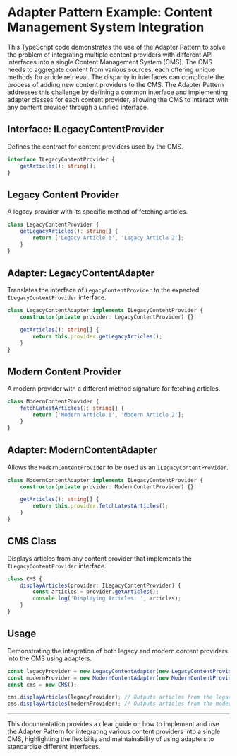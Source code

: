 # Adapter Pattern Example: Content Management System Integration

This TypeScript code demonstrates the use of the Adapter Pattern to solve the problem of integrating multiple content providers with different API interfaces into a single Content Management System (CMS). The CMS needs to aggregate content from various sources, each offering unique methods for article retrieval. The disparity in interfaces can complicate the process of adding new content providers to the CMS. The Adapter Pattern addresses this challenge by defining a common interface and implementing adapter classes for each content provider, allowing the CMS to interact with any content provider through a unified interface.

## Interface: ILegacyContentProvider

Defines the contract for content providers used by the CMS.

```typescript
interface ILegacyContentProvider {
	getArticles(): string[];
}
```

## Legacy Content Provider

A legacy provider with its specific method of fetching articles.

```typescript
class LegacyContentProvider {
	getLegacyArticles(): string[] {
		return ['Legacy Article 1', 'Legacy Article 2'];
	}
}
```

## Adapter: LegacyContentAdapter

Translates the interface of `LegacyContentProvider` to the expected `ILegacyContentProvider` interface.

```typescript
class LegacyContentAdapter implements ILegacyContentProvider {
	constructor(private provider: LegacyContentProvider) {}

	getArticles(): string[] {
		return this.provider.getLegacyArticles();
	}
}
```

## Modern Content Provider

A modern provider with a different method signature for fetching articles.

```typescript
class ModernContentProvider {
	fetchLatestArticles(): string[] {
		return ['Modern Article 1', 'Modern Article 2'];
	}
}
```

## Adapter: ModernContentAdapter

Allows the `ModernContentProvider` to be used as an `ILegacyContentProvider`.

```typescript
class ModernContentAdapter implements ILegacyContentProvider {
	constructor(private provider: ModernContentProvider) {}

	getArticles(): string[] {
		return this.provider.fetchLatestArticles();
	}
}
```

## CMS Class

Displays articles from any content provider that implements the `ILegacyContentProvider` interface.

```typescript
class CMS {
	displayArticles(provider: ILegacyContentProvider) {
		const articles = provider.getArticles();
		console.log('Displaying Articles: ', articles);
	}
}
```

## Usage

Demonstrating the integration of both legacy and modern content providers into the CMS using adapters.

```typescript
const legacyProvider = new LegacyContentAdapter(new LegacyContentProvider());
const modernProvider = new ModernContentAdapter(new ModernContentProvider());
const cms = new CMS();

cms.displayArticles(legacyProvider); // Outputs articles from the legacy provider
cms.displayArticles(modernProvider); // Outputs articles from the modern provider
```

---

This documentation provides a clear guide on how to implement and use the Adapter Pattern for integrating various content providers into a single CMS, highlighting the flexibility and maintainability of using adapters to standardize different interfaces.
